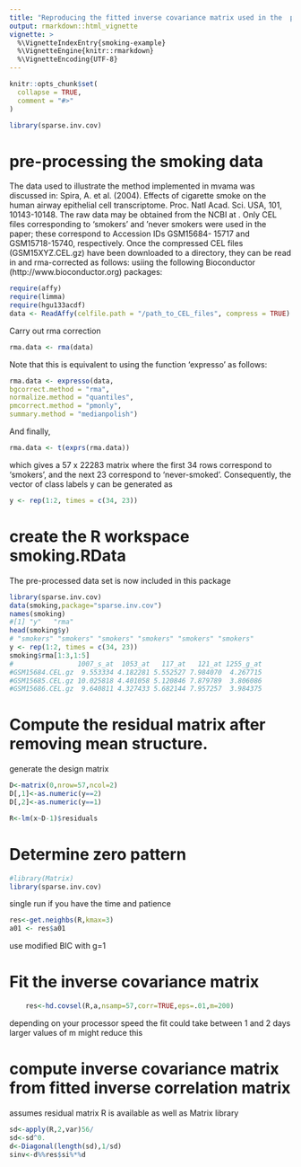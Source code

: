 ```yaml
---
title: "Reproducing the fitted inverse covariance matrix used in the  paper"
output: rmarkdown::html_vignette
vignette: >
  %\VignetteIndexEntry{smoking-example}
  %\VignetteEngine{knitr::rmarkdown}
  %\VignetteEncoding{UTF-8}
---
```


```r
knitr::opts_chunk$set(
  collapse = TRUE,
  comment = "#>"
)
```

```r
library(sparse.inv.cov)

```



# pre-processing the smoking data

The data used to illustrate the method implemented in mvama was discussed in: Spira, A. et
al. (2004). Effects of cigarette smoke on the human airway epithelial cell transcriptome. Proc. Natl
Acad. Sci. USA, 101, 10143-10148.  The raw data may be obtained from the NCBI at
\url{http://www.ncbi.nlm.nih.gov/geo/query/acc.cgi?acc=GSE994}. Only CEL files corresponding to
'smokers' and 'never smokers were used in the paper; these correspond to Accession IDs GSM15684-
15717 and GSM15718-15740, respectively.  Once the compressed CEL files (GSM15XYZ.CEL.gz) have been
downloaded to a directory, they can be read in and rma-corrected as follows: usiing the following
Bioconductor (http://www.bioconductor.org) packages:

```r
require(affy)
require(limma)
require(hgu133acdf)
data <- ReadAffy(celfile.path = "/path_to_CEL_files", compress = TRUE)

```
Carry out rma correction
```r
rma.data <- rma(data)
```
Note that this is equivalent to using the function 'expresso' as follows:
```r
rma.data <- expresso(data,
bgcorrect.method = "rma",
normalize.method = "quantiles",
pmcorrect.method = "pmonly",
summary.method = "medianpolish")
```

And finally,
```r
rma.data <- t(exprs(rma.data))
```
which gives a 57 x 22283 matrix where the first 34 rows correspond
to 'smokers', and the next 23 correspond to 'never-smoked'. Consequently, the vector of class labels y can be
generated as
```r
y <- rep(1:2, times = c(34, 23))

```


# create the R workspace smoking.RData
The pre-processed data set is now included in this package
```r
library(sparse.inv.cov)
data(smoking,package="sparse.inv.cov")
names(smoking)
#[1] "y"   "rma"
head(smoking$y)
# "smokers" "smokers" "smokers" "smokers" "smokers" "smokers"
y <- rep(1:2, times = c(34, 23))
smoking$rma[1:3,1:5]
#                1007_s_at  1053_at   117_at   121_at 1255_g_at
#GSM15684.CEL.gz  9.553334 4.182281 5.552527 7.984070  4.267715
#GSM15685.CEL.gz 10.025818 4.401058 5.120846 7.879789  3.806086
#GSM15686.CEL.gz  9.640811 4.327433 5.682144 7.957257  3.984375
```

# Compute the residual matrix after removing mean structure.

generate the design matrix
```r
D<-matrix(0,nrow=57,ncol=2)
D[,1]<-as.numeric(y==2)
D[,2]<-as.numeric(y==1)

R<-lm(x~D-1)$residuals
```
# Determine zero pattern

```r
#library(Matrix)
library(sparse.inv.cov)

```
single run if you have the time and patience
```r
res<-get.neighbs(R,kmax=3)
a01 <- res$a01

```
use modified BIC with g=1

<!-- ## split it over more processors,  -->
<!-- in this case 5,  Source the scripts nb.script1.r to nb.script5.r on separate processors. -->
<!-- These scripts may need to be edited so that the load and save statements -->
<!-- read and write from a specified directory. After these jobs have finished, running R -->
<!-- in the common directory and sourcing the script nb.collate.r produces the list -->
<!-- bres10. From this set -->
<!-- ```{r, echo=TRUE,eval=FALSE} -->
<!-- a<-bres10$a -->
<!-- ``` -->

# Fit the inverse covariance matrix

```r
    res<-hd.covsel(R,a,nsamp=57,corr=TRUE,eps=.01,m=200)

```
depending on your processor speed the fit could take between 1 and 2 days
larger values of m might reduce this

# compute inverse covariance matrix from fitted inverse correlation matrix
assumes residual matrix R is available as well as Matrix library
```r
sd<-apply(R,2,var)56/
sd<-sd^0.
d<-Diagonal(length(sd),1/sd)
sinv<-d%%res$si%*%d

```
